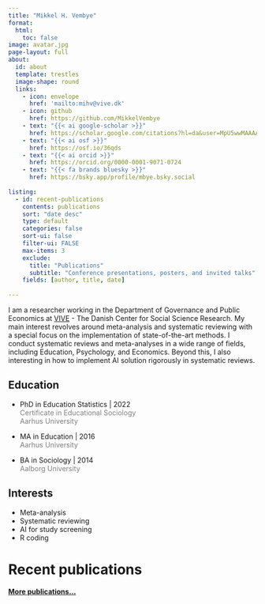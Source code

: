 ```yaml
---
title: "Mikkel H. Vembye"
format: 
  html:
    toc: false
image: avatar.jpg
page-layout: full
about:
  id: about
  template: trestles
  image-shape: round
  links:
    - icon: envelope
      href: 'mailto:mihv@vive.dk'
    - icon: github
      href: https://github.com/MikkelVembye
    - text: "{{< ai google-scholar >}}"
      href: https://scholar.google.com/citations?hl=da&user=MpU5wwMAAAAJ
    - text: "{{< ai osf >}}"
      href: https://osf.io/36qds
    - text: "{{< ai orcid >}}"
      href: https://orcid.org/0000-0001-9071-0724 
    - text: "{{< fa brands bluesky >}}"
      href: https://bsky.app/profile/mbye.bsky.social
      
listing:
  - id: recent-publications
    contents: publications
    sort: "date desc"
    type: default
    categories: false
    sort-ui: false
    filter-ui: FALSE
    max-items: 3
    exclude: 
      title: "Publications"
      subtitle: "Conference presentations, posters, and invited talks"
    fields: [author, title, date]
  
---
```


:::::: {#about}
I am a researcher working in the Department of Governance and Public Economics at [VIVE](https://www.vive.dk/en/) - The Danish Center for Social Science Research. My main interest revolves around meta-analysis and systematic reviewing with a special focus on the implementation of state-of-the-art methods. I conduct systematic reviews and meta-analyses in a wide range of fields, including Education, Psychology, and Economics. Beyond this, I also interesting in how to implement AI solution rigorously in systematic reviews.  

::::: grid

::: g-col-6

## Education

-   PhD in Education Statistics \| 2022 <br> [Certificate in Educational Sociology]{style="color:gray;"} <br> [Aarhus University]{style="color:gray;"}

-   MA in Education \| 2016 <br> [Aarhus University]{style="color:gray;"}

-   BA in Sociology \| 2014 <br> [Aalborg University]{style="color:gray;"}
:::

::: g-col-6

## Interests

-   Meta-analysis
-   Systematic reviewing 
-   AI for study screening 
-   R coding

:::

:::::

::::::

# Recent publications 

:::::{#recent-publications}
:::::

#### [More publications...](/publications/)
